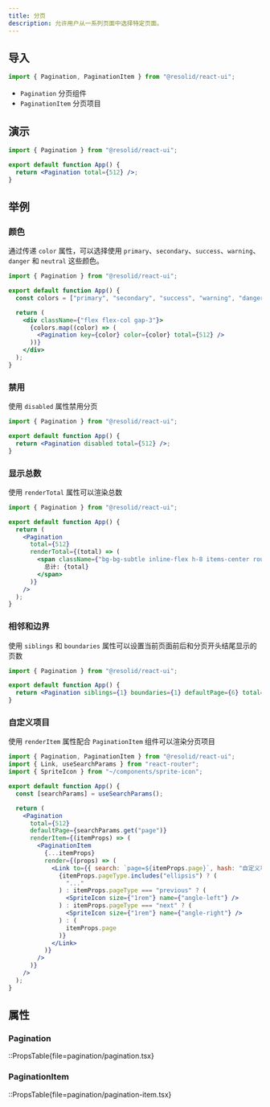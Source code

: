 ```yaml
---
title: 分页
description: 允许用户从一系列页面中选择特定页面。
---
```


## 导入

```js
import { Pagination, PaginationItem } from "@resolid/react-ui";
```

- `Pagination` 分页组件
- `PaginationItem` 分页项目

## 演示

```jsx demo online=Pagination
import { Pagination } from "@resolid/react-ui";

export default function App() {
  return <Pagination total={512} />;
}
```

## 举例

### 颜色

通过传递 `color` 属性，可以选择使用 `primary`、`secondary`、`success`、`warning`、`danger` 和 `neutral` 这些颜色。

```jsx demo
import { Pagination } from "@resolid/react-ui";

export default function App() {
  const colors = ["primary", "secondary", "success", "warning", "danger", "neutral"];

  return (
    <div className={"flex flex-col gap-3"}>
      {colors.map((color) => (
        <Pagination key={color} color={color} total={512} />
      ))}
    </div>
  );
}
```

### 禁用

使用 `disabled` 属性禁用分页

```jsx demo
import { Pagination } from "@resolid/react-ui";

export default function App() {
  return <Pagination disabled total={512} />;
}
```

### 显示总数

使用 `renderTotal` 属性可以渲染总数

```jsx demo
import { Pagination } from "@resolid/react-ui";

export default function App() {
  return (
    <Pagination
      total={512}
      renderTotal={(total) => (
        <span className={"bg-bg-subtle inline-flex h-8 items-center rounded px-2"}>
          总计: {total}
        </span>
      )}
    />
  );
}
```

### 相邻和边界

使用 `siblings` 和 `boundaries` 属性可以设置当前页面前后和分页开头结尾显示的页数

```jsx demo
import { Pagination } from "@resolid/react-ui";

export default function App() {
  return <Pagination siblings={1} boundaries={1} defaultPage={6} total={512} />;
}
```

### 自定义项目

使用 `renderItem` 属性配合 `PaginationItem` 组件可以渲染分页项目

```jsx demo
import { Pagination, PaginationItem } from "@resolid/react-ui";
import { Link, useSearchParams } from "react-router";
import { SpriteIcon } from "~/components/sprite-icon";

export default function App() {
  const [searchParams] = useSearchParams();

  return (
    <Pagination
      total={512}
      defaultPage={searchParams.get("page")}
      renderItem={(itemProps) => (
        <PaginationItem
          {...itemProps}
          render={(props) => (
            <Link to={{ search: `page=${itemProps.page}`, hash: "自定义项目" }} {...props}>
              {itemProps.pageType.includes("ellipsis") ? (
                "..."
              ) : itemProps.pageType === "previous" ? (
                <SpriteIcon size={"1rem"} name={"angle-left"} />
              ) : itemProps.pageType === "next" ? (
                <SpriteIcon size={"1rem"} name={"angle-right"} />
              ) : (
                itemProps.page
              )}
            </Link>
          )}
        />
      )}
    />
  );
}
```

## 属性

### Pagination

::PropsTable{file=pagination/pagination.tsx}

### PaginationItem

::PropsTable{file=pagination/pagination-item.tsx}
